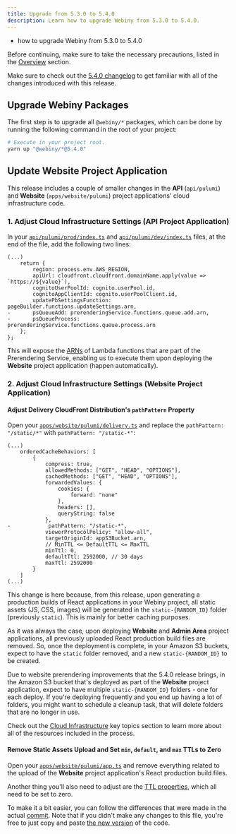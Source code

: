 ```yaml
---
title: Upgrade from 5.3.0 to 5.4.0
description: Learn how to upgrade Webiny from 5.3.0 to 5.4.0.
---
```



<Alert type="success" title="What you’ll learn">

- how to upgrade Webiny from 5.3.0 to 5.4.0

</Alert>

<Alert type="danger">

Before continuing, make sure to take the necessary precautions, listed in the [Overview](/docs/{version}/release-notes/upgrade-webiny#-precaution-measures) section.

</Alert>

<Alert type="info">

Make sure to check out the [5.4.0 changelog](/docs/{version}/release-notes/5.4.0/changelog) to get familiar with all of the changes introduced with this release.

</Alert>

## Upgrade Webiny Packages

The first step is to upgrade all `@webiny/*` packages, which can be done by running the following command in the root of your project:

```bash
# Execute in your project root.
yarn up "@webiny/*@5.4.0"
```

## Update Website Project Application

This release includes a couple of smaller changes in the **API** (`api/pulumi`) and **Website** (`apps/website/pulumi`) project applications' cloud infrastructure code.

### 1. Adjust Cloud Infrastructure Settings (API Project Application)

In your [`api/pulumi/prod/index.ts`](https://github.com/webiny/webiny-js/blob/next/packages/cwp-template-aws/template/api/pulumi/prod/index.ts#L106-L107) and [`api/pulumi/dev/index.ts`](https://github.com/webiny/webiny-js/blob/next/packages/cwp-template-aws/template/api/pulumi/dev/index.ts#L106-L107) files, at the end of the file, add the following two lines:

```diff-js api/pulumi/(dev|prod)/index.ts:99
(...)
    return {
        region: process.env.AWS_REGION,
        apiUrl: cloudfront.cloudfront.domainName.apply(value => `https://${value}`),
        cognitoUserPoolId: cognito.userPool.id,
        cognitoAppClientId: cognito.userPoolClient.id,
        updatePbSettingsFunction: pageBuilder.functions.updateSettings.arn,
-       psQueueAdd: prerenderingService.functions.queue.add.arn,
-       psQueueProcess: prerenderingService.functions.queue.process.arn
    };
};
```

This will expose the [ARNs](https://docs.aws.amazon.com/general/latest/gr/aws-arns-and-namespaces.html) of Lambda functions that are part of the Prerendering Service, enabling us to execute them upon deploying the **Website** project application (happen automatically).

### 2. Adjust Cloud Infrastructure Settings (Website Project Application)

#### Adjust Delivery CloudFront Distribution's `pathPattern` Property

Open your [`apps/website/pulumi/delivery.ts`](https://github.com/webiny/webiny-js/blob/next/packages/cwp-template-aws/template/apps/website/pulumi/delivery.ts#L53) and replace the `pathPattern: "/static/*"` with `pathPattern: "/static-*"`:

```diff-js apps/website/pulumi/delivery.ts
(...)
    orderedCacheBehaviors: [
        {
            compress: true,
            allowedMethods: ["GET", "HEAD", "OPTIONS"],
            cachedMethods: ["GET", "HEAD", "OPTIONS"],
            forwardedValues: {
                cookies: {
                    forward: "none"
                },
                headers: [],
                queryString: false
            },
-            pathPattern: "/static-*",
            viewerProtocolPolicy: "allow-all",
            targetOriginId: appS3Bucket.arn,
            // MinTTL <= DefaultTTL <= MaxTTL
            minTtl: 0,
            defaultTtl: 2592000, // 30 days
            maxTtl: 2592000
        }
    ]
(...)
```

This change is here because, from this release, upon generating a production builds of React applications in your Webiny project, all static assets (JS, CSS, images) will be generated in the `static-{RANDOM_ID}` folder (previously `static`). This is mainly for better caching purposes.

<Alert type="info">

As it was always the case, upon deploying **Website** and **Admin Area** project applications, all previously uploaded React production build files are removed. So, once the deployment is complete, in your Amazon S3 buckets, expect to have the `static` folder removed, and a new `static-{RANDOM_ID}` to be created.

</Alert>

<Alert type="info">

Due to website prerendering improvements that the 5.4.0 release brings, in the Amazon S3 bucket that's deployed as part of the **Website** project application, expect to have multiple `static-{RANDOM_ID}` folders - one for each deploy. If you're deploying frequently and you end up having a lot of folders, you might want to schedule a cleanup task, that will delete folders that are no longer in use.

Check out the [Cloud Infrastructure](/docs/{version}/architecture/website/prerendering-pages) key topics section to learn more about all of the resources included in the process.

</Alert>

#### Remove Static Assets Upload and Set `min`, `default`, and `max` TTLs to Zero

Open your [`apps/website/pulumi/app.ts`](https://github.com/webiny/webiny-js/blob/next/packages/cwp-template-aws/template/apps/website/pulumi/app.ts) and remove everything related to the upload of the **Website** project application's React production build files.

Another thing you'll also need to adjust are the [TTL properties](https://github.com/webiny/webiny-js/blob/next/packages/cwp-template-aws/template/apps/website/pulumi/app.ts#L43-L45), which all need to be set to zero.

To make it a bit easier, you can follow the differences that were made in the actual [commit](https://github.com/webiny/webiny-js/commit/4428beb44cf0a3404c72ef3a8b24efcd87a93a01#diff-917fae1f5a3076f89332067ea7ccf503e4a70ca7ed8bff3aff122be3c4685658). Note that if you didn't make any changes to this file, you're free to just copy and paste [the new version](https://github.com/webiny/webiny-js/blob/next/packages/cwp-template-aws/template/apps/website/pulumi/app.ts) of the code.
